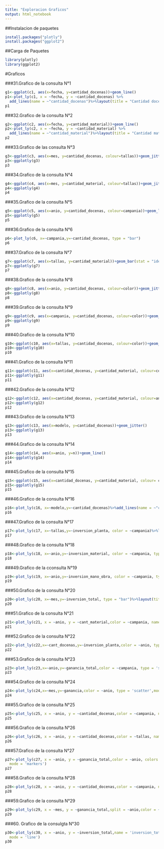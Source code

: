 ---
title: "Exploracion Graficos"
output: html_notebook
---

##Instalacion de paquetes
```{r}
install.packages("plotly")
install.packages("ggplot2")
```

##Carga de Paquetes
```{r}
library(plotly)
library(ggplot2)
```

#Graficos

###31.Grafico de la consulta N°1
```{r}
g1<-ggplot(c1, aes(x=fecha, y=cantidad_docenas))+geom_line()
p1<-plot_ly(c1, x = ~fecha, y = ~cantidad_docenas) %>%
  add_lines(name = ~"cantidad_docenas")%>%layout(title = "Cantidad docenas producidas")
p1
```

###32.Grafico de la consulta N°2
```{r}
g2<-ggplot(c2, aes(x=fecha, y=cantidad_material))+geom_line()
p2<-plot_ly(c2, x = ~fecha, y = ~cantidad_material) %>%
  add_lines(name = ~"cantidad_material")%>%layout(title = "Cantidad material semanal")
p2
```

###33.Grafico de las consulta N°3
```{r}
g3<-ggplot(c3, aes(x=mes, y=cantidad_docenas, colour=tallas))+geom_jitter()
p3<-ggplotly(g3)
p3
```

###34.Grafico de la consulta N°4
```{r}
g4<-ggplot(c4, aes(x=mes, y=cantidad_material, colour=tallas))+geom_jitter()
p4<-ggplotly(g4)
p4
```

###35.Grafico de la consulta N°5
```{r}
g5<-ggplot(c5, aes(x=anio, y=cantidad_docenas, colour=campania))+geom_line()
p5<-ggplotly(g5)
p5
```

###36.Grafico de la consulta N°6
```{r}
p6<-plot_ly(c6, x=~campania,y=~cantidad_docenas, type = "bar")
p6
```

###37.Grafico de la consulta N°7
```{r}
g7<-ggplot(c7, aes(x=tallas, y=cantidad_material))+geom_bar(stat = "identity")
p7<-ggplotly(g7)
p7
```

###38.Grafico de la consulta N°8
```{r}
g8<-ggplot(c8, aes(x=anio, y=cantidad_docenas, colour=color))+geom_jitter(aes())
p8<-ggplotly(g8)
p8
```

###39.Grafico de la consulta N°9
```{r}
g9<-ggplot(c9, aes(x=campania, y=cantidad_docenas, colour=color))+geom_jitter()
p9<-ggplotly(g9)
p9
```

###40.Grafico de la consulta N°10
```{r}
g10<-ggplot(c10, aes(x=tallas, y=cantidad_docenas, colour=color))+geom_jitter()
p10<-ggplotly(g10)
p10
```

###41.Grafico de la consulta N°11
```{r}
g11<-ggplot(c11, aes(x=cantidad_docenas, y=cantidad_material, colour=color))+geom_point()
p11<-ggplotly(g11)
p11
```

###42.Grafico de la consulta N°12
```{r}
g12<-ggplot(c12, aes(x=cantidad_docenas, y=cantidad_material, colour=anio))+geom_point()
p12<-ggplotly(g12)
p12
```

###43.Grafico de la consulta N°13
```{r}
g13<-ggplot(c13, aes(x=modelo, y=cantidad_docenas))+geom_jitter()
p13<-ggplotly(g13)
p13
```

###44.Grafico de la consulta N°14
```{r}
g14<-ggplot(c14, aes(x=anio, y=n))+geom_line()
p14<-ggplotly(g14)
p14
```

###45.Grafico de la consulta N°15
```{r}
g15<-ggplot(c15, aes(x=cantidad_docenas, y=cantidad_material, colour= color))+geom_bar(stat = "Identity")
p15<-ggplotly(g15)
p15
```

###46.Grafico de la consulta N°16
```{r}
p16<-plot_ly(c16, x=~modelo,y=~cantidad_docenas)%>%add_lines(name = ~"campania")%>%layout(title = "Cantidad de docenas por modelo en la campañia de Escolar ")
p16
```

###47.Grafico de la consulta N°17
```{r}
p17<-plot_ly(c17, x=~tallas,y=~inversion_planta, color = ~campania)%>%layout(title = "Inversion en plantas segun las tallas en cada campañia")
p17
```

###48.Grafico de la consulta N°18
```{r}
p18<-plot_ly(c18, x=~anio,y=~inversion_material, color = ~campania, type = "histogram")%>%layout(title = "Inversion de material en cada año segun la campañia")
p18
```

###49.Grafico de la cconsulta N°19
```{r}
p19<-plot_ly(c19, x=~anio,y=~inversion_mano_obra, color = ~campania, type = "histogram")%>%layout(title = "Inversion de mano de obra en cada año segun la campañia")
p19
```

###50.Grafico de la consulta N°20
```{r}
p20<-plot_ly(c20, x=~mes,y=~inversion_total, type = "bar")%>%layout(title = "Inversion total en el año 2015 de cada mes")
p20
```

###51.Grafico de la consulta N°21
```{r}
p21<-plot_ly(c21, x = ~anio, y = ~cant_material,color = ~campania, name = 'cantidad_material', type = 'bar') %>%add_trace(y = ~inversion_material, name = 'inversion_material', type = 'bar')
p21
```

###52.Grafico de la consulta N°22
```{r}
p22<-plot_ly(c22,x=~cant_docenas,y=~inversion_planta,color = ~anio, type = 'bar')
p22
```

###53.Grafico de la consulta N°23
```{r}
p23<-plot_ly(c23,x=~anio,y=~ganancia_total,color = ~campania, type = 'scatter',mode = 'markers')%>%layout(title = "Ganancia total de cada año segun campañia")
p23
```

###54.Grafico de la consulta N°24
```{r}
p24<-plot_ly(c24,x=~mes,y=~ganancia,color = ~anio, type = 'scatter',mode = 'markers')%>%layout(title = "Ganancia total de cada año segun mes")
p24
```

###55.Grafico de la consulta N°25
```{r}
p25<-plot_ly(c25, x = ~anio, y = ~cantidad_docenas,color = ~campania, name = 'cantidad_docenas', type = 'bar') %>%add_trace(y = ~ganancia_docena, name = 'ganancia_docena',type='bar')
p25
```

###56.Grafico de la consulta N°26
```{r}
p26<-plot_ly(c26, x = ~anio, y = ~cantidad_docenas,color = ~tallas, name = 'cantidad_docenas', type = 'bar') %>%add_trace(y = ~ganancia_tallas, name = 'ganancia_tallas',type='bar')
p26
```

###57.Grafico de la consulta N°27
```{r}
p27<-plot_ly(c27, x = ~anio, y = ~ganancia_total,color = ~anio, colors = "Set1",type = 'scatter',
  mode = 'markers')
p27
```

###58.Grafico de la consulta N°28
```{r}
p28<-plot_ly(c28, x = ~anio, y = ~cantidad_docenas,color = ~campania, name = 'cantidad_docenas', type = 'bar') %>%add_trace(y = ~inversion_otros, name = 'inversion_otros',type='bar')
p28
```

###59.Grafico de la consulta N°29
```{r}
p29<-plot_ly(c29, x = ~mes, y = ~ganancia_total,split = ~anio,color = ~campania, name = 'ganancia_total', type = 'bar')%>%layout(title = "Ganancia total en la campaña solo de charol en cada año")
p29
```

###60. Grafico de la consulgta N°30
```{r}
p30<-plot_ly(c30, x = ~anio, y = ~inversion_total,name = 'inversion_total', colors = "Set1",type = 'scatter',
  mode = 'line')
p30
```